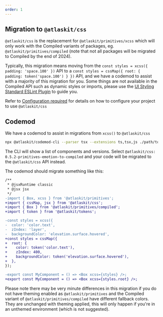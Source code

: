 ```yaml
---
order: 1
---
```


## Migration to `@atlaskit/css`

`@atlaskit/css` is the replacement for `@atlaskit/primitives/xcss` which will only work with the
Compiled variants of packages, eg. `@atlaskit/primitives/compiled` (note that not all packages will
be migrated to Compiled by the end of 2024).

Typically, this migration means moving from the `const styles = xcss({ padding: 'space.100' })` API
to a `const styles = cssMap({ root: { padding: token('space.100') } })` API, and we have a codemod
to assist with a majority of this migration for you. Some things are not available in the Compiled
API such as dynamic styles or imports, please use the
[UI Styling Standard ESLint Plugin](/components/eslint-plugin-ui-styling-standard/) to guide you.

Refer to [Configuration required](/components/css/examples#configuration-required) for details on
how to configure your project to use `@atlaskit/css`

## Codemod

We have a codemod to assist in migrations from `xcss()` to `@atlaskit/css`

```sh
npx @atlaskit/codemod-cli --parser tsx --extensions ts,tsx,js ./path/to/folder
```

The CLI will show a list of components and versions. Select
`@atlaskit/css: 0.5.2-primitives-emotion-to-compiled` and your code will be migrated to the
`@atlaskit/css` API instead.

The codemod should migrate something like this:

```diff
/**
 * @jsxRuntime classic
 * @jsx jsx
 */
-import { Box, xcss } from '@atlaskit/primitives';
+import { cssMap, jsx } from '@atlaskit/css';
+import { Box } from '@atlaskit/primitives/compiled';
+import { token } from '@atlaskit/tokens';

-const styles = xcss({
-  color: 'color.text',
-  zIndex: 'layer',
-  backgroundColor: 'elevation.surface.hovered',
+const styles = cssMap({
+  root: {
+    color: token('color.text'),
+    zIndex: 400,
+    backgroundColor: token('elevation.surface.hovered'),
+  },
});

-export const MyComponent = () => <Box xcss={styles} />;
+export const MyComponent = () => <Box xcss={styles.root} />;
```

Please note there may be very minute differences in this migration if you do not have theming
enabled as `@atlaskit/primitives` and the Compiled variant of `@atlaskit/primitives/compiled` have
different fallback colors. They are unchanged with theming applied, this will only happen if you're
in an unthemed environment (which is not suggested).
